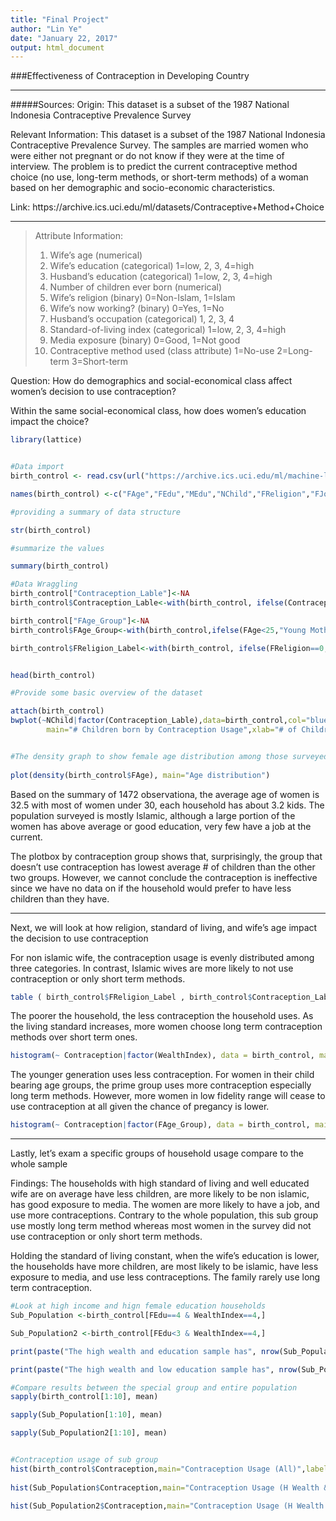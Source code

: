 ---
title: "Final Project"
author: "Lin Ye"
date: "January 22, 2017"
output: html_document
---

###Effectiveness of Contraception in Developing Country

***

#####Sources: 
   Origin:  This dataset is a subset of the 1987 National Indonesia Contraceptive Prevalence Survey
                
   Relevant Information:
   This dataset is a subset of the 1987 National Indonesia Contraceptive
   Prevalence Survey. The samples are married women who were either not 
   pregnant or do not know if they were at the time of interview. The 
   problem is to predict the current contraceptive method choice 
   (no use, long-term methods, or short-term methods) of a woman based 
   on her demographic and socio-economic characteristics.

   Link: https://archive.ics.uci.edu/ml/datasets/Contraceptive+Method+Choice
   
***


>Attribute Information:
>
>   1. Wife's age                     (numerical)
>   2. Wife's education               (categorical)      1=low, 2, 3, 4=high
>   3. Husband's education            (categorical)      1=low, 2, 3, 4=high
>   4. Number of children ever born   (numerical)
>   5. Wife's religion                (binary)           0=Non-Islam, 1=Islam
>   6. Wife's now working?            (binary)           0=Yes, 1=No
>   7. Husband's occupation           (categorical)      1, 2, 3, 4
>   8. Standard-of-living index       (categorical)      1=low, 2, 3, 4=high
>   9. Media exposure                 (binary)           0=Good, 1=Not good
>   10. Contraceptive method used     (class attribute)  1=No-use 
                                                        2=Long-term
                                                        3=Short-term

Question: How do demographics and social-economical class affect women's decision to use contraception?

Within the same social-economical class, how does women's education impact the choice?


```{r}
library(lattice)


#Data import
birth_control <- read.csv(url("https://archive.ics.uci.edu/ml/machine-learning-databases/cmc/cmc.data"))

names(birth_control) <-c("FAge","FEdu","MEdu","NChild","FReligion","FJob","MJob","WealthIndex","MediaExposure","Contraception")

#providing a summary of data structure

str(birth_control)

#summarize the values

summary(birth_control)

#Data Wraggling
birth_control["Contraception_Lable"]<-NA
birth_control$Contraception_Lable<-with(birth_control, ifelse(Contraception==1,"No-Use",                                       ifelse(Contraception==2, "Long-Term","Short-Term")))

birth_control["FAge_Group"]<-NA
birth_control$FAge_Group<-with(birth_control,ifelse(FAge<25,"Young Mother", ifelse(FAge<36, "Prime","Low Fidelity")))

birth_control$FReligion_Label<-with(birth_control, ifelse(FReligion==0, "Non Islamic","Islamic"))


head(birth_control)

#Provide some basic overview of the dataset

attach(birth_control)
bwplot(~NChild|factor(Contraception_Lable),data=birth_control,col="blue",
        main="# Children born by Contraception Usage",xlab="# of Children born")


#The density graph to show female age distribution among those surveyed 
 
plot(density(birth_control$FAge), main="Age distribution")

```

Based on the summary of 1472 observationa, the average age of women is 32.5 with most of women under 30, each household has about 3.2 kids. The population surveyed is mostly Islamic, although a large portion of the women has above average or good education, very few have a job at the current.

The plotbox by contraception group shows that, surprisingly, the group that doesn't use contraception has lowest average # of children than the other two groups. However, we cannot conclude the contraception is ineffective since we have no data on if the household would prefer to have less children than they have.

***

Next, we will look at how religion, standard of living, and wife's age impact the decision to use contraception

For non islamic wife, the contraception usage is evenly distributed among three categories. In contrast, Islamic wives are more likely to not use contraception or only short term methods.

```{r}

table ( birth_control$FReligion_Label , birth_control$Contraception_Lable) 

```


The poorer the household, the less contraception the household uses. As the living standard increases, more women choose long term contraception methods over short term ones.

```{r}

histogram(~ Contraception|factor(WealthIndex), data = birth_control, main = "Histogram of Contraception Usage by standard of living", xlab = 'Constraception')
```


The younger generation uses less contraception. For women in their child bearing age groups, the prime group uses more contraception especially long term methods. However, more women in low fidelity range will cease to use contraception at all given the chance of pregancy is lower.

```{r}
histogram(~ Contraception|factor(FAge_Group), data = birth_control, main = "Histogram of Contraception Usage by Age Group", xlab = 'Constraception')
```

***

Lastly, let's exam a specific groups of household usage compare to the whole sample

Findings: The households with high standard of living and well educated wife are on average have less children, are more likely to be non islamic, has good exposure to media. The women are more likely to have a job, and use more contraceptions. Contrary to the whole population, this sub group use mostly long term method whereas most women in the survey did not use contraception or only short term methods. 

Holding the standard of living constant, when the wife's education is lower, the households have more children, are most likely to be islamic, have less exposure to media, and use less contraceptions. The family rarely use long term contraception. 

```{r}
#Look at high income and hign female education households
Sub_Population <-birth_control[FEdu==4 & WealthIndex==4,] 

Sub_Population2 <-birth_control[FEdu<3 & WealthIndex==4,] 

print(paste("The high wealth and education sample has", nrow(Sub_Population), "Observations"))

print(paste("The high wealth and low education sample has", nrow(Sub_Population2), "Observations"))

#Compare results between the special group and entire population
sapply(birth_control[1:10], mean)

sapply(Sub_Population[1:10], mean)

sapply(Sub_Population2[1:10], mean)


#Contraception usage of sub group
hist(birth_control$Contraception,main="Contraception Usage (All)",labels = TRUE,xlab="Usage",ylab="# of Observations",ylim=c(0,700))
 
hist(Sub_Population$Contraception,main="Contraception Usage (H Wealth & Edu)",labels = TRUE,xlab="Usage",ylab="# of Observations",ylim=c(0,200))

hist(Sub_Population2$Contraception,main="Contraception Usage (H Wealth & Low Edu)",labels = TRUE,xlab="Usage",ylab="# of Observations",ylim=c(0,100))

```


